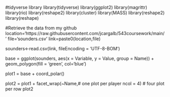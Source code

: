 #tidyverse library
library(tidyverse)
library(ggplot2)
library(magrittr)
library(rio)
library(reshape2)
library(cluster)
library(MASS) 
library(reshape2) 
library(reshape)

#Retrieve the data from my github
location='https://raw.githubusercontent.com/jcargalb/543coursework/main/'
file='sounders.csv'
link=paste0(location,file)

sounders<-read.csv(link, fileEncoding = 'UTF-8-BOM')

base  = ggplot(sounders, 
               aes(x = Variable, 
                   y = Value, 
                   group = Name)) +
        geom_polygon(fill = 'green',
                     col='blue') 

plot1 = base + coord_polar()

plot2 = plot1 + facet_wrap(~Name,# one plot per player
                           ncol = 4) # four plot per row
plot2